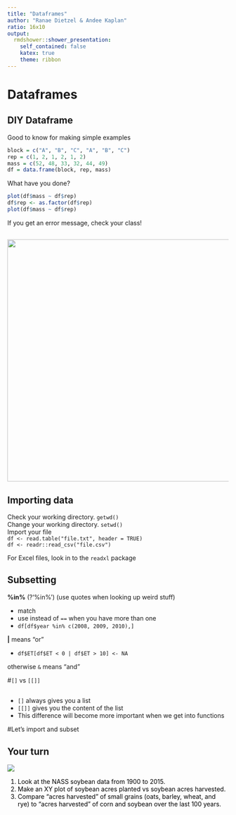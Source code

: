 ```yaml
---
title: "Dataframes"
author: "Ranae Dietzel & Andee Kaplan"
ratio: 16x10
output:
  rmdshower::shower_presentation:
    self_contained: false
    katex: true
    theme: ribbon
---
```


# Dataframes

## DIY Dataframe

Good to know for making simple examples  

```r
block = c("A", "B", "C", "A", "B", "C")
rep = c(1, 2, 1, 2, 1, 2)
mass = c(52, 48, 33, 32, 44, 49)
df = data.frame(block, rep, mass)
```
 
What have you done?  
```r
plot(df$mass ~ df$rep)
df$rep <- as.factor(df$rep)
plot(df$mass ~ df$rep)
```

If you get an error message, check your class!

##  

<center><img src="images/checkyoself.jpg" width="550px"/></center> 

## Importing data  

Check your working directory. 
`getwd()`  
Change your working directory.
`setwd()`  
Import your file  
`df <- read.table("file.txt", header = TRUE)`  
`df <- readr::read_csv("file.csv")`

For Excel files, look in to the `readxl` package  

## Subsetting  

**%in%** (?'%in%') (use quotes when looking up weird stuff)

* match  
* use instead of `==` when you have more than one    
* `df[df$year %in% c(2008, 2009, 2010),]`   

**|** means "or" 

* `df$ET[df$ET < 0 | df$ET > 10] <- NA`

otherwise `&` means "and"  

#`[]` vs `[[]]`

##  
* `[]` always gives you a list  
* `[[]]` gives you the content of the list  
* This difference will become more important when we get into functions

#Let's import and subset  



## Your turn { .cover .white }

<!-- image source https://www.flickr.com/photos/ollemhebb/16691684354/in/photolist-rqZfeh-dB2HGy-j4rtWV-cswQCb-bnmKUX-rurYD7-5vmdw6-7iHPtj-bvggjZ-7nwAyK-oVZdhD-acwkds-dqAf8f-e4z5Jk-6PBenY-dSAYZ9-5vmcGR-e4z7be-cyGrpE-7WLPaw-5vmdnn-8ciEWU-5vmcDa-o2NbGq-dxpJTW-cyGt4d-dZy9Sm-dZssjK-oVZ3SB-5BtrCp-e4z5Mk-6bvjNs-8cfk5H-dzTiW2-7Yfj3T-9mraHV-5XmJTS-aDtnzj-ruXg4M-ecF3x2-aAU6Fg-bsQosb-Hgh9UM-kJti5g-ifdCE4-ceXXhf-7AdkFZ-aEDYpr-otaizi-sa1Phn -->
<img src="images/your_turn.jpg" class="cover height" />


<ol style="color:black">
<li>Look at the NASS soybean data from 1900 to 2015.</li>
<li>Make an XY plot of soybean acres planted vs soybean acres harvested. </li>
<li>Compare "acres harvested" of small grains (oats, barley, wheat, and rye) to "acres harvested" of corn and soybean over the last 100 years.</li>
</ol>

